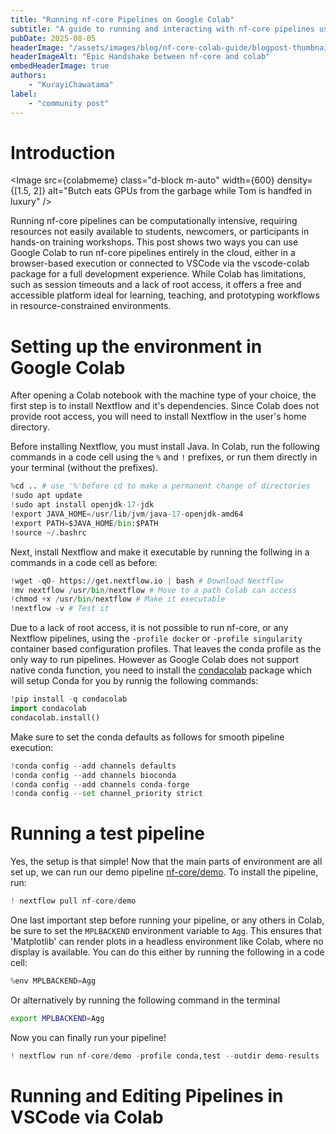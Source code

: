```yaml
---
title: "Running nf-core Pipelines on Google Colab"
subtitle: "A guide to running and interacting with nf-core pipelines using Colab and VSCode"
pubDate: 2025-08-05
headerImage: "/assets/images/blog/nf-core-colab-guide/blogpost-thumbnail.jpg"
headerImageAlt: "Epic Handshake between nf-core and colab"
embedHeaderImage: true
authors:
    - "KurayiChawatama"
label:
    - "community post"
---
```



# Introduction

<Image
    src={colabmeme}
    class="d-block m-auto"
    width={600}
    density={[1.5, 2]}
    alt="Butch eats GPUs from the garbage while Tom is handfed in luxury"
/>

Running nf-core pipelines can be computationally intensive, requiring resources not easily available to students, newcomers, or participants in hands-on training workshops.
This post shows two ways you can use Google Colab to run nf-core pipelines entirely in the cloud, either in a browser-based execution or connected to VSCode via the vscode-colab package for a full development experience.
While Colab has limitations, such as session timeouts and a lack of root access, it offers a free and accessible platform ideal for learning, teaching, and prototyping workflows in resource-constrained environments.

# Setting up the environment in Google Colab

After opening a Colab notebook with the machine type of your choice, the first step is to install Nextflow and it's dependencies. Since Colab does not provide root access, you will need to install Nextflow in the user's home directory.

Before installing Nextflow, you must install Java. In Colab, run the following commands in a code cell using the `%` and `!` prefixes, or run them directly in your terminal (without the prefixes).

```python title="Install Java"
%cd .. # use '%'before cd to make a permanent change of directories
!sudo apt update
!sudo apt install openjdk-17-jdk
!export JAVA_HOME=/usr/lib/jvm/java-17-openjdk-amd64
!export PATH=$JAVA_HOME/bin:$PATH
!source ~/.bashrc
```
Next, install Nextflow and make it executable by running the follwing in a commands in a code cell as before:

```python title="Install Nextflow"
!wget -qO- https://get.nextflow.io | bash # Download Nextflow
!mv nextflow /usr/bin/nextflow # Move to a path Colab can access
!chmod +x /usr/bin/nextflow # Make it executable
!nextflow -v # Test it
```

Due to a lack of root access, it is not possible to run nf-core, or any Nextflow pipelines, using the `-profile docker` or `-profile singularity` container based configuration profiles.
That leaves the conda profile as the only way to run pipelines.
However as Google Colab does not support native conda function, you need to install the [condacolab](https://pypi.org/project/condacolab/) package which will setup Conda for you by runnig the following commands:

```python title="Install condacolab"
!pip install -q condacolab
import condacolab
condacolab.install()
```

Make sure to set the conda defaults as follows for smooth pipeline execution:

```python title="Set conda defaults"
!conda config --add channels defaults
!conda config --add channels bioconda
!conda config --add channels conda-forge
!conda config --set channel_priority strict
```

# Running a test pipeline

Yes, the setup is that simple!
Now that the main parts of environment are all set up, we can run our demo pipeline [nf-core/demo](https://nf-co.re/demo/1.0.2/).
To install the pipeline, run:

```python title="Install nf-core/demo"
! nextflow pull nf-core/demo
```

One last important step before running your pipeline, or any others in Colab, be sure to set the `MPLBACKEND` environment variable to `Agg`.
This ensures that 'Matplotlib' can render plots in a headless environment like Colab, where no display is available.
You can do this either by running the following in a code cell:

```python title="Set MPLBACKEND to Agg in a code cell"
%env MPLBACKEND=Agg
```

Or alternatively by running the following command in the terminal

```bash title="Set MPLBACKEND to Agg in the terminal"
export MPLBACKEND=Agg
```

Now you can finally run your pipeline!

```python title="Run nf-core/demo"
! nextflow run nf-core/demo -profile conda,test --outdir demo-results
```

# Running and Editing Pipelines in VSCode via Colab


